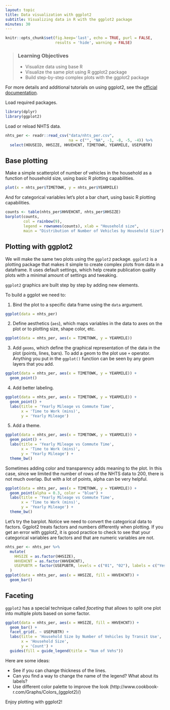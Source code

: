 ```yaml
---
layout: topic
title: Data visualization with ggplot2
subtitle: Visualizing data in R with the ggplot2 package
minutes: 30
---
```


```r
knitr::opts_chunk$set(fig.keep='last', echo = TRUE, purl = FALSE, 
                      results = 'hide', warning = FALSE)
```

> ### Learning Objectives
>
> - Visualize data using base R
> -	Visualize the same plot using R ggplot2 package
> -	Build step-by-step complex plots with the ggplot2 package

For more details and additional tutorials on using ggplot2, see the [official documentation](http://docs.ggplot2.org/current/).

Load required packages.

```r
library(dplyr)
library(ggplot2)
```

Load or reload NHTS data.

```r
nhts_per <- readr::read_csv("data/nhts_per.csv", 
                            na = c("", "NA", -1, -8, -5, -4)) %>%
  select(HOUSEID, HHSIZE, HHVEHCNT, TIMETOWK, YEARMILE, USEPUBTR)
```

## Base plotting 
Make a simple scatterplot of number of vehicles in the household as a function
of household size, using basic R plotting capabilities.

```r
plot(x = nhts_per$TIMETOWK, y = nhts_per$YEARMILE)
```

And for categorical variables let's plot a bar chart, using basic R plotting capabilities.

```r
counts <- table(nhts_per$HHVEHCNT, nhts_per$HHSIZE)
barplot(counts, 
        col = rainbow(9),
        legend = rownames(counts), xlab = "Household size", 
        main = "Distribution of Number of Vehicles by Household Size")
```


## Plotting with ggplot2
We will make the same two plots using the `ggplot2` package. `ggplot2` is a
plotting package that makes it simple to create complex plots from data in a
dataframe. It uses default settings, which help create publication quality
plots with a minimal amount of settings and tweaking.

`ggplot2` graphics are built step by step by adding new elements.

To build a ggplot we need to:

1. Bind the plot to a specific data frame using the `data` argument.
```r
ggplot(data = nhts_per)
```

2. Define aesthetics (`aes`), which maps variables in the data to axes on the
plot or to plotting size, shape color, etc.
```r
ggplot(data = nhts_per, aes(x = TIMETOWK, y = YEARMILE))
```

3. Add `geoms`, which define the graphical representation of the data in the
plot (points, lines, bars). To add a geom to the plot use `+` operator. Anything
you put in the `ggplot()` function can be seen by any geom layers that you add.
```r
ggplot(data = nhts_per, aes(x = TIMETOWK, y = YEARMILE)) +
  geom_point()
```

4. Add better labeling.
```r
ggplot(data = nhts_per, aes(x = TIMETOWK, y = YEARMILE)) +
  geom_point() +
  labs(title = 'Yearly Mileage vs Commute Time',
       x = 'Time to Work (mins)',
       y = 'Yearly Mileage')
```

5. Add a theme.
```r
ggplot(data = nhts_per, aes(x = TIMETOWK, y = YEARMILE)) +
  geom_point() +
  labs(title = 'Yearly Mileage vs Commute Time',
       x = 'Time to Work (mins)',
       y = 'Yearly Mileage') +
  theme_bw()
```

Sometimes adding color and transparency adds meaning to the plot. In this case, since we limited the number of rows of the NHTS data to 200, there is not much overlap. But with a lot of points, alpha can be very helpful.

```r
ggplot(data = nhts_per, aes(x = TIMETOWK, y = YEARMILE)) +
  geom_point(alpha = 0.3, color = "blue") +
  labs(title = 'Yearly Mileage vs Commute Time',
       x = 'Time to Work (mins)',
       y = 'Yearly Mileage') +
  theme_bw()
```

Let's try the barplot. Notice we need to convert the categorical data to factors. Ggplot2 treats factors and numbers differently when plotting. If you get an error with ggplot2, it is good practice to check to see that your categorical variables are factors and that are numeric variables are not.
```r
nhts_per <- nhts_per %>%
  mutate(
    HHSIZE = as.factor(HHSIZE),
    HHVEHCNT = as.factor(HHVEHCNT),
    USEPUBTR = factor(USEPUBTR, levels = c("01", "02"), labels = c("Yes", "No"))
  )
ggplot(data = nhts_per, aes(x = HHSIZE, fill = HHVEHCNT)) +
  geom_bar()
```


## Faceting
`ggplot2` has a special technique called *faceting* that allows to split one
plot into multiple plots based on some factor. 

```r
ggplot(data = nhts_per, aes(x = HHSIZE, fill = HHVEHCNT)) +
  geom_bar() +
  facet_grid(. ~ USEPUBTR) +
  labs(title = 'Household Size by Number of Vehicles by Transit Use',
       x = 'Household Size',
       y = 'Count') +
  guides(fill = guide_legend(title = "Num of Vehs"))
```


Here are some ideas:

* See if you can change thickness of the lines.
* Can you find a way to change the name of the legend?
What about its labels?
* Use different color palette to improve the look
(http://www.cookbook-r.com/Graphs/Colors_(ggplot2)/)

Enjoy plotting with ggplot2!
